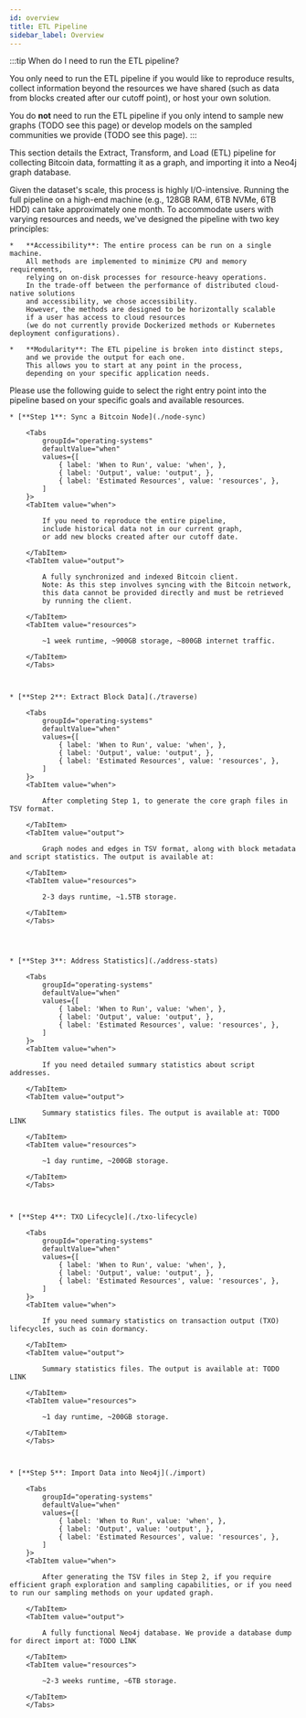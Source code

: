 ```yaml
---
id: overview
title: ETL Pipeline
sidebar_label: Overview
---
```




:::tip When do I need to run the ETL pipeline?

You only need to run the ETL pipeline if you would like to 
reproduce results, 
collect information beyond the resources we have shared 
(such as data from blocks created after our cutoff point), 
or host your own solution.

You do **not** need to run the ETL pipeline if you only intend to 
sample new graphs (TODO see this page) or 
develop models on the sampled communities we provide (TODO see this page).
:::



This section details the Extract, Transform, and Load (ETL) pipeline for 
collecting Bitcoin data, formatting it as a graph, and importing it into a Neo4j graph database.


Given the dataset's scale, this process is highly I/O-intensive. 
Running the full pipeline on a high-end machine 
(e.g., 128GB RAM, 6TB NVMe, 6TB HDD) 
can take approximately one month. 
To accommodate users with varying resources and needs, 
we've designed the pipeline with two key principles:

    *   **Accessibility**: The entire process can be run on a single machine. 
        All methods are implemented to minimize CPU and memory requirements, 
        relying on on-disk processes for resource-heavy operations. 
        In the trade-off between the performance of distributed cloud-native solutions 
        and accessibility, we chose accessibility. 
        However, the methods are designed to be horizontally scalable 
        if a user has access to cloud resources 
        (we do not currently provide Dockerized methods or Kubernetes deployment configurations).

    *   **Modularity**: The ETL pipeline is broken into distinct steps, 
        and we provide the output for each one. 
        This allows you to start at any point in the process, 
        depending on your specific application needs.



Please use the following guide to select the right entry point into the pipeline 
based on your specific goals and available resources.

    * [**Step 1**: Sync a Bitcoin Node](./node-sync)

        <Tabs
            groupId="operating-systems"
            defaultValue="when"
            values={[
                { label: 'When to Run', value: 'when', },
                { label: 'Output', value: 'output', },
                { label: 'Estimated Resources', value: 'resources', },
            ]
        }>
        <TabItem value="when">

            If you need to reproduce the entire pipeline, 
            include historical data not in our current graph, 
            or add new blocks created after our cutoff date.

        </TabItem>
        <TabItem value="output">

            A fully synchronized and indexed Bitcoin client. 
            Note: As this step involves syncing with the Bitcoin network, 
            this data cannot be provided directly and must be retrieved 
            by running the client.

        </TabItem>
        <TabItem value="resources">

            ~1 week runtime, ~900GB storage, ~800GB internet traffic.

        </TabItem>
        </Tabs>



    * [**Step 2**: Extract Block Data](./traverse)

        <Tabs
            groupId="operating-systems"
            defaultValue="when"
            values={[
                { label: 'When to Run', value: 'when', },
                { label: 'Output', value: 'output', },
                { label: 'Estimated Resources', value: 'resources', },
            ]
        }>
        <TabItem value="when">

            After completing Step 1, to generate the core graph files in TSV format.

        </TabItem>
        <TabItem value="output">

            Graph nodes and edges in TSV format, along with block metadata and script statistics. The output is available at:

        </TabItem>
        <TabItem value="resources">

            2-3 days runtime, ~1.5TB storage.

        </TabItem>
        </Tabs>




    * [**Step 3**: Address Statistics](./address-stats)

        <Tabs
            groupId="operating-systems"
            defaultValue="when"
            values={[
                { label: 'When to Run', value: 'when', },
                { label: 'Output', value: 'output', },
                { label: 'Estimated Resources', value: 'resources', },
            ]
        }>
        <TabItem value="when">

            If you need detailed summary statistics about script addresses.

        </TabItem>
        <TabItem value="output">

            Summary statistics files. The output is available at: TODO LINK

        </TabItem>
        <TabItem value="resources">

            ~1 day runtime, ~200GB storage.

        </TabItem>
        </Tabs>



    * [**Step 4**: TXO Lifecycle](./txo-lifecycle)

        <Tabs
            groupId="operating-systems"
            defaultValue="when"
            values={[
                { label: 'When to Run', value: 'when', },
                { label: 'Output', value: 'output', },
                { label: 'Estimated Resources', value: 'resources', },
            ]
        }>
        <TabItem value="when">

            If you need summary statistics on transaction output (TXO) lifecycles, such as coin dormancy.

        </TabItem>
        <TabItem value="output">

            Summary statistics files. The output is available at: TODO LINK

        </TabItem>
        <TabItem value="resources">

            ~1 day runtime, ~200GB storage.

        </TabItem>
        </Tabs>



    * [**Step 5**: Import Data into Neo4j](./import)

        <Tabs
            groupId="operating-systems"
            defaultValue="when"
            values={[
                { label: 'When to Run', value: 'when', },
                { label: 'Output', value: 'output', },
                { label: 'Estimated Resources', value: 'resources', },
            ]
        }>
        <TabItem value="when">

            After generating the TSV files in Step 2, if you require efficient graph exploration and sampling capabilities, or if you need to run our sampling methods on your updated graph.

        </TabItem>
        <TabItem value="output">

            A fully functional Neo4j database. We provide a database dump for direct import at: TODO LINK

        </TabItem>
        <TabItem value="resources">

            ~2-3 weeks runtime, ~6TB storage.

        </TabItem>
        </Tabs>



<!-- this shows the cards, but it does not seem they are needed given the above tabs -->
<!-- <DocCardList items={useCurrentSidebarCategory().items} /> -->

